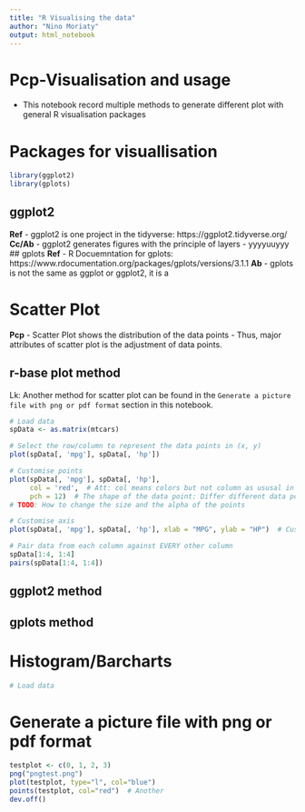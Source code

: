 ```yaml
---
title: "R Visualising the data"
author: "Nino Moriaty"
output: html_notebook
---
```


# Pcp-Visualisation and usage
- This notebook record multiple methods to generate different plot with general R visualisation packages

# Packages for visuallisation
```r
library(ggplot2)
library(gplots)
```
## ggplot2
**Ref**
-  ggplot2 is one project in the tidyverse: https://ggplot2.tidyverse.org/
**Cc/Ab**
- ggplot2 generates figures with the principle of layers
- 
yyyyuuyyy
## gplots
**Ref**
- R Docuemntation for gplots: https://www.rdocumentation.org/packages/gplots/versions/3.1.1
**Ab**
- gplots is not the same as ggplot or ggplot2, it is a 


# Scatter Plot
**Pcp**
- Scatter Plot shows the distribution of the data points 
- Thus, major attributes of scatter plot is the adjustment of data points.

## r-base plot method
Lk: Another method for scatter plot can be found in the `Generate a picture file with png or pdf format` section in this notebook.
```r
# Load data
spData <- as.matrix(mtcars)

# Select the row/column to represent the data points in (x, y)
plot(spData[, 'mpg'], spData[, 'hp'])

# Customise points
plot(spData[, 'mpg'], spData[, 'hp'], 
     col = 'red',  # Att: col means colors but not column as ususal in R
     pch = 12)  # The shape of the data point: Differ different data points from different sets of data
# TODO: How to change the size and the alpha of the points 

# Customise axis
plot(spData[, 'mpg'], spData[, 'hp'], xlab = "MPG", ylab = "HP")  # Customise the axis labels

# Pair data from each column against EVERY other column
spData[1:4, 1:4]
pairs(spData[1:4, 1:4])

```
## ggplot2 method
## gplots method

# Histogram/Barcharts
```r
# Load data


```


# 

# Generate a picture file with png or pdf format
```r
testplot <- c(0, 1, 2, 3)
png("pngtest.png")
plot(testplot, type="l", col="blue")
points(testplot, col="red")  # Another 
dev.off()
```
